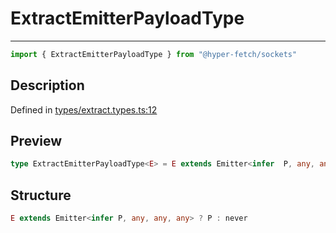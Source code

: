 

# ExtractEmitterPayloadType

<div class="api-docs__separator" data-reactroot="">

---

</div><div class="api-docs__import" data-reactroot="">

```ts
import { ExtractEmitterPayloadType } from "@hyper-fetch/sockets"
```

</div><div class="api-docs__section">

## Description

</div><div class="api-docs__description"><span class="api-docs__do-not-parse">



</span></div><p class="api-docs__definition">

Defined in [types/extract.types.ts:12](https://github.com/BetterTyped/hyper-fetch/blob/c44d728f/packages/sockets/src/types/extract.types.ts#L12)

</p><div class="api-docs__section">

## Preview

</div><div class="api-docs__preview type single">

```ts
type ExtractEmitterPayloadType<E> = E extends Emitter<infer  P, any, any, any> ? P : never;
```

</div><div class="api-docs__section">

## Structure

</div><div class="api-docs__returns">

```ts
E extends Emitter<infer P, any, any, any> ? P : never
```

</div>